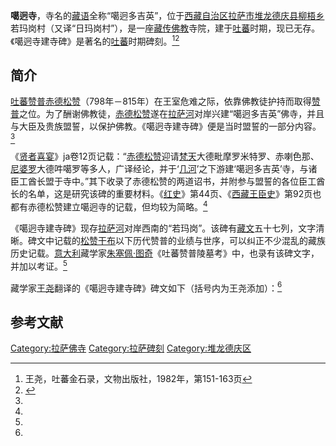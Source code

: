 {{Infobox Tibetan Buddhist monastery
|name =噶迥寺
|image =
|image size = 250px
|alt = 
|caption = 
|t=
|w=
|to = 
|ipa={{IPA|}}
|z=
|thdl=
|e=
|tc=噶迥寺
|s=噶迥寺
|p=
|m=
|k=
|pushpin_map = 
|latd =  | latm =  | lats =  | latNS = 
|longd=  | longm= | longs =| longEW = 
|iso_region = 
|map_caption = 
|mapsize = 
|location_country = 中国
|location = {{CHN}}[[西藏自治区|西藏自治区]][[拉萨市|拉萨市]][[堆龙德庆县|堆龙德庆县]]
|coordinates_display =
|founded_by = 
|date_founded =
|date_renovated =
|sect =
|mather =
|children =
|dedicated_to = 
|tulku =
|head_lama = 
|head_mgh =
|no._of_monks = 
|architecture = 
|festivals =
|footnotes = 
}}

'''噶迥寺'''，寺名的[[藏语|藏语]]全称“噶迥多吉英”，位于[[西藏自治区|西藏自治区]][[拉萨市|拉萨市]][[堆龙德庆县|堆龙德庆县]][[柳梧乡|柳梧乡]]若玛岗村（又译“日玛岗村”），是一座[[藏传佛教|藏传佛教]]寺院，建于[[吐蕃|吐蕃]]时期，现已无存。《噶迥寺建寺碑》是著名的[[吐蕃|吐蕃]]时期碑刻。<ref name=wang>王尧，吐蕃金石录，文物出版社，1982年，第151-163页</ref><ref>{{Cite web |url=http://mingkok.buddhistdoor.com/cht/news/d/1548 |title=西藏拉薩 旺久多吉， 昔日貴族後裔 今日雪村居民，佛门网，2009-08-16 |accessdate=2013-08-17 |archive-date=2016-03-04 |archive-url=https://web.archive.org/web/20160304185555/http://mingkok.buddhistdoor.com/cht/news/d/1548 |dead-url=no }}</ref>

==简介==
[[吐蕃|吐蕃]][[赞普|赞普]][[赤德松赞|赤德松赞]]（798年－815年）在王室危难之际，依靠佛教徒护持而取得[[赞普|赞普]]之位。为了酬谢佛教徒，[[赤德松赞|赤德松赞]]遂在[[拉萨河|拉萨河]]对岸兴建“噶迥多吉英”佛寺，并且与大臣及贵族盟誓，以保护佛教。《噶迥寺建寺碑》便是当时盟誓的一部分内容。<ref name=wang/>

《[[贤者喜宴|贤者喜宴]]》ja卷12页记载：“[[赤德松赞|赤德松赞]]迎请[[梵天|梵天]]大德毗摩罗米特罗、赤喇色那、[[尼婆罗|尼婆罗]]大德吽噶罗等多人，广译经论，并于‘[[拉萨河|几河]]’之下游建‘噶迥多吉英’寺，与诸臣工酋长盟于寺中。”其下收录了赤德松赞的两道诏书，并附参与盟誓的各位臣工酋长的名单，这是研究该碑的重要材料。《[[红史|红史]]》第44页、《[[西藏王臣史|西藏王臣史]]》第92页也都有赤德松赞建立噶迥寺的记载，但均较为简略。<ref name=wang/>

《噶迥寺建寺碑》现存[[拉萨河|拉萨河]]对岸西南的“若玛岗”。该碑有[[藏文|藏文]]五十七列，文字清晰。碑文中记载的[[松赞干布|松赞干布]]以下历代赞普的业绩与世序，可以纠正不少混乱的藏族历史记载。[[意大利|意大利]]藏学家[[朱塞佩·图奇|朱塞佩·图奇]]《吐蕃赞普陵墓考》中，也录有该碑文字，并加以考证。<ref name=wang/>

藏学家[[王尧|王尧]]翻译的《噶迥寺建寺碑》碑文如下（括号内为王尧添加）：<ref name=wang/>

{{引用|
[[赞普|圣神赞普]][[赤德松赞|赤德松赞]]之世，为圣教正法，永固久存，亲署盟证誓文：

[[赞普|圣神赞普]]先祖[[松赞干布|赤松赞]]（弃宗弄赞）之世，始行圆觉正法，建逻些（[[拉萨|拉萨]]）[[大昭寺|大昭寺]]及诸神殿，立三宝之所依处。祖[[赤都松赞|赤都松]]（器弩悉恭）之世，于[[林廓|林]]之赤孜诸处建神殿，立三宝之所依处。祖[[赤德祖赞|赤德祖赞]]（弃隶蹜赞）之世，于札玛建[[瓜州寺|瓜州寺]]，于琛浦建神殿等，立三宝之所依处。父王[[赤松德赞|赤松德赞]]（乞黎苏笼-{獵}-赞）之世，于札玛建[[桑耶寺|桑耶寺]]等寺庙，中央及四境遍建神殿，立三宝之所依处。圣神赞普[[赤德松赞|赤德松赞]]之时，亦建噶迥神殿等，立三宝之所依处。祖辈以还，如此敬信奉行圆觉正法，永世不隳，不离不弃，化为无量妙业。若离之、弃之、隳毁之、湮灭之，则有无数罪孽接踵而至。今迩后世世代代，圣神赞普父王赤松德赞之世，所建三宝之所依处，所行圆觉之正法，不离不弃，不隳不灭，子子孙孙，均申盟誓。如此诸端，赞普父子、小邦诸王、尚论臣工，均参与盟誓。依盟书誓文，勒于石上者均一一遵行。如此，父祖以还，子子孙孙，建三宝之所依处，奉行圆觉之正法，爱惜护持。（此后）任何时期，设或有人谓如此做作为有罪，或谓不善，或以[[占卜|占卜]]，或以梦觇等等，不拘何种因由，决不因而隳灭，决不离弃。勿论上下人等，勿论何人，以此等言词陈请，决不听信依之而行。

赞普子孙，自幼冲之年起，直至秉政作人主为止，从[[比丘|比丘]]中任命善知识充任教师，尽全力教其悉心修习正法。蕃地全境（人民）亦应习学正法，修悟正道，轨仪行为不停。上起蕃地贵胄上流，下至蕃地庶民黔首，其入解脱之门径，无论何时，永不阻塞，虔诚敬信之徒，悉令解脱。其中，有宿慧者，下诏任命为世尊之教法[[堪布|堪布]]，堪布等人须遵行经教之一切仪规。任命善知识讲授经籍并作主持。出家诸人，予父子（赞普）均尊为皈依供养之处，赞普牙帐之内立三宝之所依处，而供奉之，不令颓败，不离不弃，不毁不谤，而供奉之也。简言之，赞普之牙帐及蕃地全境，决不离弃三宝。祖、父、子、孙无论何时，定断作三宝之顺缘者决不降低、减少，不隳不灭，如同寺庙户籍文书诏令之前所言，依之管理行事。今迩后，每一代相承，赞普父子均作如此之盟誓。为使此誓词永不变更，三宝出世间之一切天神、非天，均奉请作证。赞普、小邦王子、尚论臣工均亲自起誓加盟，而增盟之详尽文字置于父王在世时所书盟书誓文一起，而秘置藏之。
}}

==参考文献==
{{reflist}}

{{拉萨地标}}
[[Category:拉萨佛寺|Category:拉萨佛寺]]
[[Category:拉萨碑刻|Category:拉萨碑刻]]
[[Category:堆龙德庆区|Category:堆龙德庆区]]